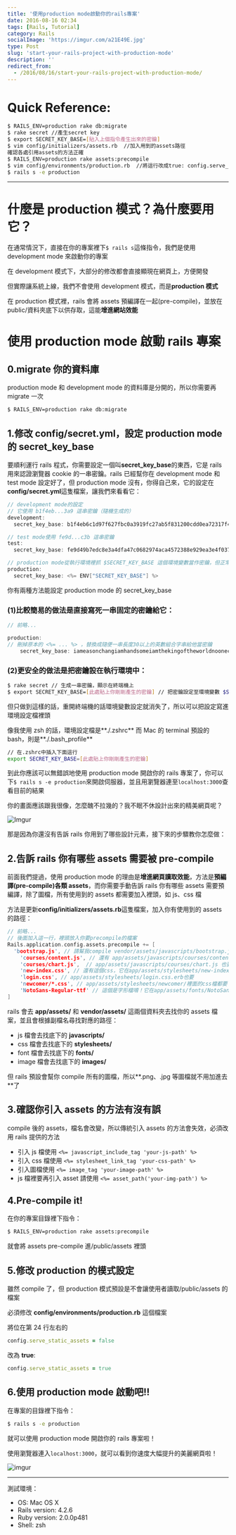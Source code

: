```yaml
---
title: '使用production mode啟動你的rails專案'
date: 2016-08-16 02:34
tags: [Rails, Tutorial]
category: Rails
socialImage: 'https://imgur.com/a21E49E.jpg'
type: Post
slug: 'start-your-rails-project-with-production-mode'
description: ''
redirect_from:
  - /2016/08/16/start-your-rails-project-with-production-mode/
---
```


# Quick Reference:

```bash
$ RAILS_ENV=production rake db:migrate
$ rake secret //產生secret key
$ export SECRET_KEY_BASE=[貼入上個指令產生出來的密鑰]
$ vim config/initializers/assets.rb  //加入用到的assets路徑
確認各處引用assets的方法正確
$ RAILS_ENV=production rake assets:precompile
$ vim config/environments/production.rb  //將這行改成true: config.serve_static_assets = true
$ rails s -e production
```

---

# 什麼是 production 模式？為什麼要用它？

在通常情況下，直接在你的專案裡下`$ rails s`這條指令，我們是使用 development mode 來啟動你的專案

在 development 模式下，大部分的修改都會直接顯現在網頁上，方便開發

但實際讓系統上線，我們不會使用 development 模式，而是**production 模式**

在 production 模式裡，rails 會將 assets 預編譯在一起(pre-compile)，並放在 public/資料夾底下以供存取，這能**增進網站效能**

# 使用 production mode 啟動 rails 專案

## 0.migrate 你的資料庫

production mode 和 development mode 的資料庫是分開的，所以你需要再 migrate 一次

```bash
$ RAILS_ENV=production rake db:migrate
```

## 1.修改 config/secret.yml，設定 production mode 的 secret_key_base

要順利運行 rails 程式，你需要設定一個叫**secret_key_base**的東西，它是 rails 用來認證瀏覽器 cookie 的一串密鑰。rails 已經幫你在 development mode 和 test mode 設定好了，但 production mode 沒有，你得自己來，它的設定在**config/secret.yml**這隻檔案，讓我們來看看它：

```c secret.yml
// development mode的設定
// 它使用 b1f4eb...3a9 這串密鑰（隨機生成的）
development:
  secret_key_base: b1f4eb6c1d97f627fbc0a3919fc27ab5f831200cdd0ea72317f404a2b9d878192bca27d92380f56051c60d0a364c86fe53d9b9866d487a17cf06582a783723a9

// test mode使用 fe9d...c3b 這串密鑰
test:
  secret_key_base: fe9d49b7edc8e3a4dfa47c0682974aca4572388e929ea3e4f037b3e8841747fc3029e030bbd102a62d372596b4d753dd0c419b7425a8dcceca3817cf7d5dbc3b

// production mode從執行環境裡抓 $SECRET_KEY_BASE 這個環境變數當作密鑰，但正常情況下該變數並不存在，所以出錯
production:
  secret_key_base: <%= ENV["SECRET_KEY_BASE"] %>
```

你有兩種方法能設定 production mode 的 secret_key_base

### (1)比較簡易的做法是直接寫死一串固定的密鑰給它：

```c secret.yml
// 前略...

production:
// 刪掉原本的 <%= ... %> ，替換成隨便一串長度30以上的英數組合字串給他當密鑰
	secret_key_base: iameasonchangiamhandsomeiamthekingoftheworldnoonecandefeatmeiwantagirlfriendiamaloserqq
```

### (2)更安全的做法是把密鑰設在執行環境中：

```bash
$ rake secret // 生成一串密鑰，顯示在終端機上
$ export SECRET_KEY_BASE=[此處貼上你剛剛產生的密鑰] // 把密鑰設定至環境變數 $SECRET_KEY_BASE
```

但只做到這樣的話，重開終端機的話環境變數設定就消失了，所以可以把設定寫進環境設定檔裡頭

像我使用 zsh 的話，環境設定檔是**./.zshrc**
而 Mac 的 terminal 預設的 bash，則是**./.bash_profile**

```bash .zshrc
// 在.zshrc中插入下面這行
export SECRET_KEY_BASE=[此處貼上你剛剛產生的密鑰]
```

到此你應該可以無錯誤地使用 production mode 開啟你的 rails 專案了，你可以下`$ rails s -e production`來開啟伺服器，並且用瀏覽器連至`localhost:3000`查看目前的結果

你的畫面應該跟我很像，怎麼醜不拉幾的？我不眠不休設計出來的精美網頁呢？

![Imgur](https://i.imgur.com/oVAdVyK.png?2)

那是因為你還沒有告訴 rails 你用到了哪些設計元素，接下來的步驟教你怎麼做：

## 2.告訴 rails 你有哪些 assets 需要被 pre-compile

前面我們提過，使用 production mode 的理由是**增進網頁讀取效能**，方法是**預編譯(pre-compile)各類 assets**，而你需要手動告訴 rails 你有哪些 assets 需要預編譯，除了圖檔，所有使用到的 assets 都需要加入裡頭，如 js、css 檔

方法是更新**config/initializers/assets.rb**這隻檔案，加入你有使用到的 assets 的路徑：

```c++ assets.rb
// 前略...
// 後面加入這一行，裡頭放入你要precompile的檔案
Rails.application.config.assets.precompile += [
  'bootstrap.js', // 請幫我compile vendor/assets/javascripts/bootstrap.js 這支檔案
	'courses/content.js', // 還有 app/assets/javascripts/courses/content.js
	'courses/chart.js',  // app/assets/javascripts/courses/chart.js 也要
	'new-index.css', // 還有這個css，它在app/assets/stylesheets/new-index.css.scss
	'login.css', // app/assets/stylesheets/login.css.erb也要
	'newcomer/*.css', // app/assets/stylesheets/newcomer/裡面的css檔都要！
	'NotoSans-Regular-ttf' // 這個是字形檔唷！它在app/assets/fonts/NotoSans-Regular-ttf
]
```

rails 會去 **app/assets/** 和 **vendor/assets/** 這兩個資料夾去找你的 assets 檔案，並且會根據副檔名尋找對應的路徑：

- js 檔會去找底下的 **javascripts/**
- css 檔會去找底下的 **stylesheets/**
- font 檔會去找底下的 **fonts/**
- image 檔會去找底下的 **images/**

但 rails 預設會幫你 compile 所有的圖檔，所以**.png、.jpg 等圖檔就不用加進去**了

## 3.確認你引入 assets 的方法有沒有誤

compile 後的 assets，檔名會改變，所以傳統引入 assets 的方法會失效，必須改用 rails 提供的方法

- 引入 js 檔使用 `<%= javascript_include_tag 'your-js-path' %>`
- 引入 css 檔使用 `<%= stylesheet_link_tag 'your-css-path' %>`
- 引入圖檔使用 `<%= image_tag 'your-image-path' %>`
- js 檔裡要再引入 asset 請使用 `<%= asset_path('your-img-path') %>`

## 4.Pre-compile it!

在你的專案目錄裡下指令：

```bash
$ RAILS_ENV=production rake assets:precompile
```

就會將 assets pre-compile 進/public/assets 裡頭

## 5.修改 production 的模式設定

雖然 compile 了，但 production 模式預設是不會讓使用者讀取/public/assets 的檔案

必須修改 **config/environments/production.rb** 這個檔案

將位在第 24 行左右的

```ruby production.rb
config.serve_static_assets = false
```

改為 **true**:

```ruby production.rb
config.serve_static_assets = true
```

## 6.使用 production mode 啟動吧!!

在專案的目錄裡下指令：

```bash
$ rails s -e production
```

就可以使用 production mode 開啟你的 rails 專案啦！

使用瀏覽器連入`localhost:3000`，就可以看到你速度大幅提升的美麗網頁啦！

![imgur](https://imgur.com/IGxS4QM.jpg)

---

測試環境：

- OS: Mac OS X
- Rails version: 4.2.6
- Ruby version: 2.0.0p481
- Shell: zsh
